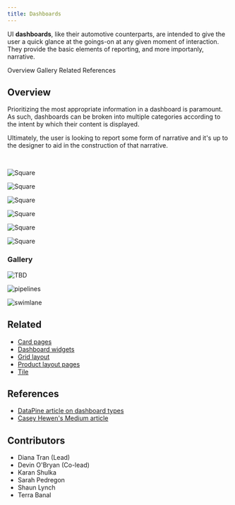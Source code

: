 ```yaml
---
title: Dashboards
---
```


<PageDescription>

UI **dashboards**, like their automotive counterparts, are intended to give the user a quick glance at the goings-on at any given moment of interaction. They provide the basic elements of reporting, and more importanly, narrative.

</PageDescription>

<AnchorLinks>
  <AnchorLink>Overview</AnchorLink>
  <AnchorLink>Gallery</AnchorLink>
  <AnchorLink>Related</AnchorLink>
  <AnchorLink>References</AnchorLink>
</AnchorLinks>

## Overview

Prioritizing the most appropriate information in a dashboard is paramount. As such, dashboards can be broken into multiple categories according to the intent by which their content is displayed.

Ultimately, the user is looking to report some form of narrative and it's up to the designer to aid in the construction of that narrative.



<br />


<Row className="image-card-group">

<Column colMd={3} colLg={3} noGutterSm>

<ImageCard 
sub-title="Dashboard intent"
sub-titleColor="dark"
hoverColor="dark"
href="/patterns/dashboards/dashboard-intent">



![Square](/images/dashboardIntent.png)

</ImageCard>

<ImageCard 
sub-title="Dashboard functions"
sub-titleColor="dark"
hoverColor="dark"
href="/patterns/dashboards/dashboard-functions/overview">

![Square](/images/dashboardTypes.png)

</ImageCard>




</Column>





<Column colMd={3} colLg={3} noGutterSm>

<ImageCard 
sub-title="Dashboard hierarchy"
sub-titleColor="dark"
hoverColor="dark"
href="/patterns/dashboards/dashboard-hierarchy/overview">

![Square](/images/dashboardHierarchy.png)

</ImageCard>

<ImageCard 
sub-title="Card functions"
sub-titleColor="dark"
hoverColor="dark"
href="/patterns/dashboards/card-functions/overview">

![Square](/images/cardFunctions.png)

</ImageCard>



</Column>





<Column colMd={3} colLg={3} noGutterSm>

<ImageCard 
sub-title="Dashboard layouts"
sub-titleColor="dark"
hoverColor="dark"
href="/patterns/dashboards/layouts">

![Square](/images/layout.png)

</ImageCard>

<ImageCard 
sub-title="Card types"
sub-titleColor="dark"
hoverColor="dark"
href="/patterns/dashboards/card-types">

![Square](/images/cardTypes.png)

</ImageCard>






</Column>




</Row>


### Gallery

<ImageGallery>

<ImageGalleryImage alt="appConnect" title="appConnect" col={3}>

![TBD](/images/gallery/tbd.png)

</ImageGalleryImage>

<ImageGalleryImage  alt="pipelines" title="Pipelines" col={3}>

![pipelines](/images/gallery/tbd.png)

</ImageGalleryImage>


<ImageGalleryImage alt="swimlane" title="Security" col={3}>

![swimlane](/images/gallery/tbd.png)

</ImageGalleryImage>  

</ImageGallery>


## Related

- [Card pages](https://www.carbondesignsystem.com/patterns/disabled-states/)
- [Dashboard widgets](https://pages.github.ibm.com/cdai-design/cloud-pal/patterns/dashboard-widgets/usage/)
- [Grid layout](https://pages.github.ibm.com/cdai-design/cloud-pal/layouts/grid-layout/usage/)
- [Product layout pages](https://pages.github.ibm.com/cdai-design/pal/layouts/library/)
- [Tile](https://www.carbondesignsystem.com/components/tile/usage/)


## References

- [DataPine article on dashboard types](https://www.datapine.com/blog/strategic-operational-analytical-tactical-dashboards/)
- [Casey Hewen's Medium article](https://medium.com/casey-hewens/guide-to-dashboard-design-5b08cd10106a)


## Contributors

- Diana Tran (Lead)
- Devin O'Bryan (Co-lead)
- Karan Shulka
- Sarah Pedregon
- Shaun Lynch
- Terra Banal
